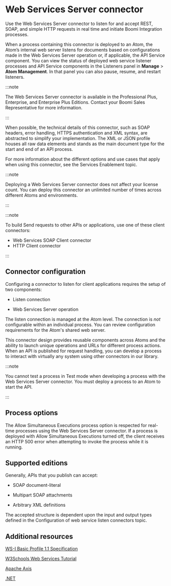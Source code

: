 # Web Services Server connector 

<head>
  <meta name="guidename" content="Integration"/>
  <meta name="context" content="GUID-b478c2c9-c309-456c-98e8-12ec189e5790"/>
</head>


Use the Web Services Server connector to listen for and accept REST, SOAP, and simple HTTP requests in real time and initiate Boomi Integration processes.

When a process containing this connector is deployed to an Atom, the Atom’s internal web server listens for documents based on configurations made in the Web Services Server operation or, if applicable, the API Service component. You can view the status of deployed web service listener processes and API Service components in the Listeners panel in **Manage** \> **Atom Management**. In that panel you can also pause, resume, and restart listeners.


:::note

The Web Services Server connector is available in the Professional Plus, Enterprise, and Enterprise Plus Editions. Contact your Boomi Sales Representative for more information.

:::

When possible, the technical details of this connector, such as SOAP headers, error handling, HTTPS authentication and XML syntax, are abstracted to simplify your implementation. The XML or JSON profile houses all raw data elements and stands as the main document type for the start and end of an API process.

For more information about the different options and use cases that apply when using this connector, see the Services Enablement topic.


:::note

Deploying a Web Services Server connector does not affect your license count. You can deploy this connector an unlimited number of times across different Atoms and environments.

:::


:::note

To build Send requests to other APIs or applications, use one of these client connectors:

-   Web Services SOAP Client connector
-   HTTP Client connector

:::

## Connector configuration 

Configuring a connector to listen for client applications requires the setup of two components:

-   Listen connection

-   Web Services Server operation


The listen connection is managed at the Atom level. The connection is *not* configurable within an individual process. You can review configuration requirements for the Atom's shared web server.

This connector design provides reusable components across Atoms and the ability to launch unique operations and URLs for different process actions. When an API is published for request handling, you can develop a process to interact with virtually any system using other connectors in our library.


:::note

You cannot test a process in Test mode when developing a process with the Web Services Server connector. You must deploy a process to an Atom to start the API.

:::

## Process options 
The Allow Simultaneous Executions process option is respected for real-time processes using the Web Services Server connector. If a process is deployed with Allow Simultaneous Executions turned off, the client receives an HTTP 500 error when attempting to invoke the process while it is running.

## Supported editions 
Generally, APIs that you publish can accept:

-   SOAP document-literal

-   Multipart SOAP attachments

-   Arbitrary XML definitions


The accepted structure is dependent upon the input and output types defined in the Configuration of web service listen connectors topic.


<TrackedProperties />

## Additional resources 

[WS-I Basic Profile 1.1 Specification](http://www.ws-i.org/Profiles/BasicProfile-1.1.html)

[W3Schools Web Services Tutorial](https://www.w3schools.com/xml/xml_services.asp)

[Apache Axis](http://ws.apache.org/axis/)

[.NET](http://msdn2.microsoft.com/en-us/webservices/default.aspx)